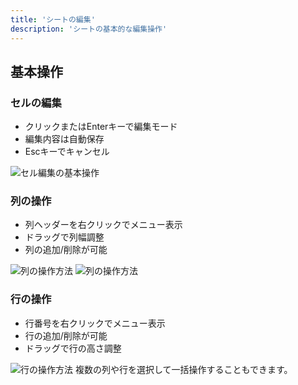 ```yaml
---
title: 'シートの編集'
description: 'シートの基本的な編集操作'
---
```


## 基本操作

### セルの編集
- クリックまたはEnterキーで編集モード
- 編集内容は自動保存
- Escキーでキャンセル

<Frame>
  <img src="/images/cell-edit.gif" alt="セル編集の基本操作" />
</Frame>

### 列の操作
- 列ヘッダーを右クリックでメニュー表示
- ドラッグで列幅調整
- 列の追加/削除が可能

<Frame>
  <img src="/images/column-adjustment.gif" alt="列の操作方法" />
</Frame>
<Frame>
  <img src="/images/column-add.gif" alt="列の操作方法" />
</Frame>

### 行の操作
- 行番号を右クリックでメニュー表示
- 行の追加/削除が可能
- ドラッグで行の高さ調整

<Frame>
  <img src="/images/row-operations.gif" alt="行の操作方法" />
</Frame>

<Tip>
複数の列や行を選択して一括操作することもできます。
</Tip> 